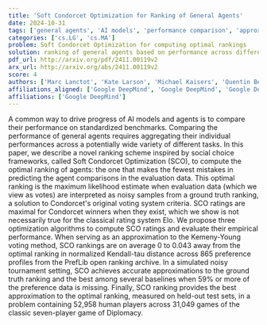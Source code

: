 ```yaml
---
title: 'Soft Condorcet Optimization for Ranking of General Agents'
date: 2024-10-31
tags: ['general agents', 'AI models', 'performance comparison', 'approximation to optimal ranking', "Condorcet's voting system", 'optimization algorithms', 'tournament setting', 'Kemeny-Young voting method', 'preference profiles', 'ranking scheme', 'Soft Condorcet Optimization']
categories: ['cs.LG', 'cs.MA']
problem: Soft Condorcet Optimization for computing optimal rankings
solution: ranking of general agents based on performance across different tasks
pdf_url: http://arxiv.org/pdf/2411.00119v2
arx_url: http://arxiv.org/abs/2411.00119v2
score: 4
authors: ['Marc Lanctot', 'Kate Larson', 'Michael Kaisers', 'Quentin Berthet', 'Ian Gemp', 'Manfred Diaz', 'Roberto-Rafael Maura-Rivero', 'Yoram Bachrach', 'Anna Koop', 'Doina Precup']
affiliations_aligned: ['Google DeepMind', 'Google DeepMind', 'Google DeepMind', 'Google DeepMind', 'Google DeepMind', 'Google DeepMind', 'Google DeepMind', 'Google DeepMind', 'Google DeepMind', 'Google DeepMind']
affiliations: ['Google DeepMind']
---
```



A common way to drive progress of AI models and agents is to compare their performance on standardized benchmarks. Comparing the performance of general agents requires aggregating their individual performances across a potentially wide variety of different tasks. In this paper, we describe a novel ranking scheme inspired by social choice frameworks, called Soft Condorcet Optimization (SCO), to compute the optimal ranking of agents: the one that makes the fewest mistakes in predicting the agent comparisons in the evaluation data. This optimal ranking is the maximum likelihood estimate when evaluation data (which we view as votes) are interpreted as noisy samples from a ground truth ranking, a solution to Condorcet's original voting system criteria. SCO ratings are maximal for Condorcet winners when they exist, which we show is not necessarily true for the classical rating system Elo. We propose three optimization algorithms to compute SCO ratings and evaluate their empirical performance. When serving as an approximation to the Kemeny-Young voting method, SCO rankings are on average 0 to 0.043 away from the optimal ranking in normalized Kendall-tau distance across 865 preference profiles from the PrefLib open ranking archive. In a simulated noisy tournament setting, SCO achieves accurate approximations to the ground truth ranking and the best among several baselines when 59\% or more of the preference data is missing. Finally, SCO ranking provides the best approximation to the optimal ranking, measured on held-out test sets, in a problem containing 52,958 human players across 31,049 games of the classic seven-player game of Diplomacy.